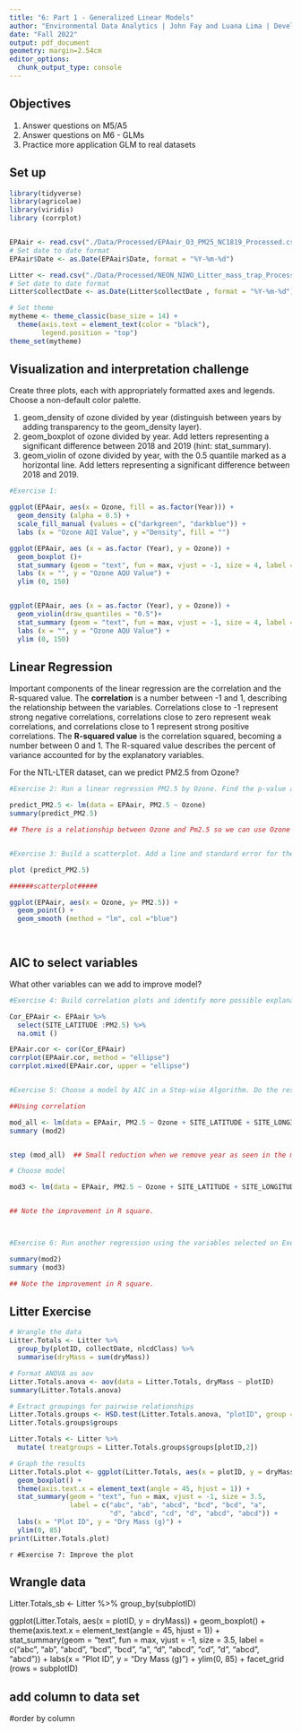 ```yaml
---
title: "6: Part 1 - Generalized Linear Models"
author: "Environmental Data Analytics | John Fay and Luana Lima | Developed by Kateri Salk"
date: "Fall 2022"
output: pdf_document
geometry: margin=2.54cm
editor_options: 
  chunk_output_type: console
---
```


## Objectives
1. Answer questions on M5/A5
2. Answer questions on M6 - GLMs
3. Practice more application GLM to real datasets


## Set up
```r
library(tidyverse)
library(agricolae) 
library(viridis)
library (corrplot)


EPAair <- read.csv("./Data/Processed/EPAair_O3_PM25_NC1819_Processed.csv", stringsAsFactors = TRUE)
# Set date to date format
EPAair$Date <- as.Date(EPAair$Date, format = "%Y-%m-%d")

Litter <- read.csv("./Data/Processed/NEON_NIWO_Litter_mass_trap_Processed.csv", stringsAsFactors = TRUE)
# Set date to date format
Litter$collectDate <- as.Date(Litter$collectDate , format = "%Y-%m-%d")

# Set theme
mytheme <- theme_classic(base_size = 14) +
  theme(axis.text = element_text(color = "black"), 
        legend.position = "top")
theme_set(mytheme)
```



## Visualization and interpretation challenge

Create three plots, each with appropriately formatted axes and legends. Choose a non-default color palette.

1. geom_density of ozone divided by year (distinguish between years by adding transparency to the geom_density layer).
2. geom_boxplot of ozone divided by year. Add letters representing a significant difference between 2018 and 2019 (hint: stat_summary). 
3. geom_violin of ozone divided by year, with the 0.5 quantile marked as a horizontal line. Add letters representing a significant difference between 2018 and 2019. 

```r

#Exercise 1:

ggplot(EPAair, aes(x = Ozone, fill = as.factor(Year))) +
  geom_density (alpha = 0.5) +
  scale_fill_manual (values = c("darkgreen", "darkblue")) +
  labs (x = "Ozone AQI Value", y ="Density", fill = "")

ggplot(EPAair, aes (x = as.factor (Year), y = Ozone)) +
  geom_boxplot ()+
  stat_summary (geom = "text", fun = max, vjust = -1, size = 4, label = c ("b", "a"))+
  labs (x = "", y = "Ozone AQU Value") +
  ylim (0, 150)


ggplot(EPAair, aes (x = as.factor (Year), y = Ozone)) +
  geom_violin(draw_quantiles = "0.5")+
  stat_summary (geom = "text", fun = max, vjust = -1, size = 4, label = c ("b", "a"))+
  labs (x = "", y = "Ozone AQU Value") +
  ylim (0, 150)


```

## Linear Regression

Important components of the linear regression are the correlation and the R-squared value. The **correlation** is a number between -1 and 1, describing the relationship between the variables. Correlations close to -1 represent strong negative correlations, correlations close to zero represent weak correlations, and correlations close to 1 represent strong positive correlations. The **R-squared value** is the correlation squared, becoming a number between 0 and 1. The R-squared value describes the percent of variance accounted for by the explanatory variables. 

For the NTL-LTER dataset, can we predict PM2.5 from Ozone?

```r

#Exercise 2: Run a linear regression PM2.5 by Ozone. Find the p-value and R-squared value. 

predict_PM2.5 <- lm(data = EPAair, PM2.5 ~ Ozone)
summary(predict_PM2.5)

## There is a relationship between Ozone and Pm2.5 so we can use Ozone to predict P.M2.5


#Exercise 3: Build a scatterplot. Add a line and standard error for the linear regression. Add the regression equation to the plot

plot (predict_PM2.5)

######scatterplot#####

ggplot(EPAair, aes(x = Ozone, y= PM2.5)) +
  geom_point() +
  geom_smooth (method = "lm", col ="blue")




```


## AIC to select variables

What other variables can we add to improve model?

```r

#Exercise 4: Build correlation plots and identify more possible explanatory variables to add to the regression.

Cor_EPAair <- EPAair %>% 
  select(SITE_LATITUDE :PM2.5) %>%
  na.omit ()

EPAair.cor <- cor(Cor_EPAair)
corrplot(EPAair.cor, method = "ellipse")
corrplot.mixed(EPAair.cor, upper = "ellipse")


#Exercise 5: Choose a model by AIC in a Step-wise Algorithm. Do the results from AIC match the variables you selected on Exercise 5?

##Using correlation

mod_all <- lm(data = EPAair, PM2.5 ~ Ozone + SITE_LATITUDE + SITE_LONGITUDE + Month + Year)
summary (mod2)


step (mod_all)  ## Small reduction when we remove year as seen in the minimal change in AIC. Remove year

# Choose model

mod3 <- lm(data = EPAair, PM2.5 ~ Ozone + SITE_LATITUDE + SITE_LONGITUDE + Month) #removed year


## Note the improvement in R square. 



#Exercise 6: Run another regression using the variables selected on Exercise 6. Compare r-squared value with the one from Exercise 5. 

summary(mod2)
summary (mod3)

## Note the improvement in R square.

```



## Litter Exercise

```r
# Wrangle the data
Litter.Totals <- Litter %>%
  group_by(plotID, collectDate, nlcdClass) %>%
  summarise(dryMass = sum(dryMass))

# Format ANOVA as aov
Litter.Totals.anova <- aov(data = Litter.Totals, dryMass ~ plotID)
summary(Litter.Totals.anova)

# Extract groupings for pairwise relationships
Litter.Totals.groups <- HSD.test(Litter.Totals.anova, "plotID", group = TRUE)
Litter.Totals.groups$groups

Litter.Totals <- Litter %>%
  mutate( treatgroups = Litter.Totals.groups$groups[plotID,2])

# Graph the results
Litter.Totals.plot <- ggplot(Litter.Totals, aes(x = plotID, y = dryMass)) +
  geom_boxplot() +
  theme(axis.text.x = element_text(angle = 45, hjust = 1)) +
  stat_summary(geom = "text", fun = max, vjust = -1, size = 3.5,
               label = c("abc", "ab", "abcd", "bcd", "bcd", "a", 
                         "d", "abcd", "cd", "d", "abcd", "abcd")) +
  labs(x = "Plot ID", y = "Dry Mass (g)") +
  ylim(0, 85)
print(Litter.Totals.plot)

```

```r
#Exercise 7: Improve the plot```

## Wrangle data

Litter.Totals_sb <- Litter %>%
  group_by(subplotID)


ggplot(Litter.Totals, aes(x = plotID, y = dryMass)) +
  geom_boxplot() +
  theme(axis.text.x = element_text(angle = 45, hjust = 1)) +
  stat_summary(geom = "text", fun = max, vjust = -1, size = 3.5,
               label = c("abc", "ab", "abcd", "bcd", "bcd", "a", 
                         "d", "abcd", "cd", "d", "abcd", "abcd")) +
  labs(x = "Plot ID", y = "Dry Mass (g)") +
  ylim(0, 85) +
  facet_grid (rows = subplotID)


## add column to data set
#order by column


